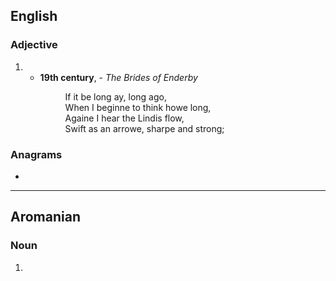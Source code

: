 {{also|Sharpe}}
==English==

===Adjective===
{{en-adj}}

# {{obsolete spelling of|sharp|lang=en}}
#* '''19th century''', {{w|Jean Ingelow}} - ''The Brides of Enderby''
#*: If it be long ay, long ago,<br>When I beginne to think howe long,<br>Againe I hear the Lindis flow,<br>Swift as an arrowe, sharpe and strong;

===Anagrams===
* {{anagrams|en|a=aehprs|E sharp|E-sharp|Harpes|Sherpa|Spehar|e sharp|e-sharp|harpes|hepars|pasher|phares|phaser|phrase|raphes|seraph|shaper|sherpa|shrape|sphear}}

----

==Aromanian==

===Noun===
{{head|rup|noun|g=m}}

# {{alternative form of|sharpi|lang=rup}}